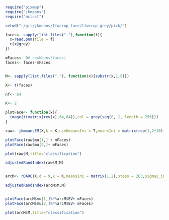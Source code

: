 ```r
require("pixmap")
require("jkmeans")
require("mclust")

setwd("~/git/jkmeans/lfwcrop_face/lfwcrop_grey/pick/")

faces<- sapply(list.files("."),function(f){
  x=read.pnm(file = f)
  c(x@grey)
})

mFaces<- 0# rowMeans(faces)
faces<- faces-mFaces


M<- sapply(list.files("."), function(x){substr(x,1,5)})

X<- t(faces)

nf<- 64

K<- 2

plotFace<- function(x){
  image(t(matrix(rev(x),64,64)),col = grey(seq(0, 1, length = 256)))
}

raw<- jkmeansEM(X,k = K,useKmeansIni = T,meansIni = matrix(rep(1,2*10),nrow = 2),sigma2_ini = 0.1,fixW = F)

plotFace(raw$mu[1,] + mFaces)
plotFace(raw$mu[2,]+ mFaces)

plot(raw$M,title="classification")

adjustedRandIndex(raw$M,M)


arcM<- rDARC(X,d = 9,k = K,meansIni = matrix(1,2),steps = 2E3,sigma2_ini = 1,randomStart = F,ver = 2,useEstep = F,tol = 1E-9)

adjustedRandIndex(arcM$M,M)


plotFace(arcM$mu[1,]%*%arcM$EV+ mFaces)
plotFace(arcM$mu[2,]%*%arcM$EV+ mFaces)

plot(arcM$M,title="classification")
```